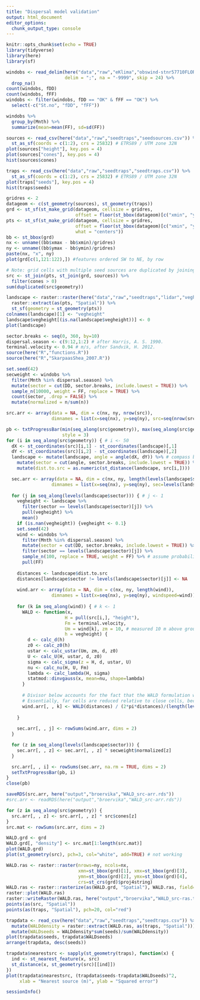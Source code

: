 ```yaml
---
title: "Dispersal model validation"
output: html_document 
editor_options: 
  chunk_output_type: console
---
```


```r
knitr::opts_chunk$set(echo = TRUE)
library(tidyverse)
library(here)
library(sf)
```

```r
windobs <- read_delim(here("data","raw","eKlima","obswind-stnr57710FLORO-20190604.txt"), 
                      delim = ";", na = "-9999", skip = 24) %>% 
  drop_na()
count(windobs, fDD)
count(windobs, fFF)
windobs <- filter(windobs, fDD == "OK" & fFF == "OK") %>% 
  select(-c("St.no", "fDD", "fFF"))

windobs %>% 
  group_by(Mnth) %>% 
  summarize(mean=mean(FF), sd=sd(FF))
```

```r
sources <- read_csv(here("data","raw","seedtraps","seedsources.csv")) %>% 
  st_as_sf(coords = c(1:2), crs = 25832) # ETRS89 / UTM zone 32N
plot(sources["height"], key.pos = 4)
plot(sources["cones"], key.pos = 4)
hist(sources$cones)

traps <- read_csv(here("data","raw","seedtraps","seedtraps.csv")) %>% 
  st_as_sf(coords = c(1:2), crs = 25832) # ETRS89 / UTM zone 32N
plot(traps["seeds"], key.pos = 4)
hist(traps$seeds)
```

```r
gridres <- 2
datageom <- c(st_geometry(sources), st_geometry(traps))
grd <- st_sf(st_make_grid(datageom, cellsize = gridres, 
                          offset = floor(st_bbox(datageom)[c("xmin", "ymin")])))
pts <- st_sf(st_make_grid(datageom, cellsize = gridres,
                          offset = floor(st_bbox(datageom)[c("xmin", "ymin")]),
                          what = "centers"))
bb <- st_bbox(grd)
nx <- unname((bb$xmax - bb$xmin)/gridres)
ny <- unname((bb$ymax - bb$ymin)/gridres)
paste(nx, "x", ny)
plot(grd[c(1,121:122),]) #features ordered SW to NE, by row
```

```r
# Note: grid cells with multiple seed sources are duplicated by joining sources to grid, and we assume dispersal from cell center by joining grd to pts.
src <- st_join(pts, st_join(grd, sources)) %>% 
  filter(cones > 0)
sum(duplicated(src$geometry))

landscape <- raster::raster(here("data","raw","seedtraps","lidar","vegheight.tif")) %>% 
  raster::extract(as(pts, "Spatial")) %>% 
  st_sf(geometry = st_geometry(pts)) 
colnames(landscape)[1] <- "vegheight"
landscape$vegheight[(is.na(landscape$vegheight))] <- 0 
plot(landscape)
```

```r
sector.breaks <- seq(0, 360, by=10)
dispersal.season <- c(9:12,1:2) # after Harris, A. S. 1990.
terminal.velocity <- 0.94 # m/s, after Sandvik, H. 2012.
source(here("R","functions.R"))
source(here("R","SkarpaasShea_2007.R"))

set.seed(42)
secweight <- windobs %>% 
  filter(Mnth %in% dispersal.season) %>%
  mutate(sector = cut(DD, sector.breaks, include.lowest = TRUE)) %>%
  sample_n(10000, weight = FF, replace = TRUE) %>% 
  count(sector, .drop = FALSE) %>% 
  mutate(normalized = n/sum(n))

src.arr <- array(data = NA, dim = c(nx, ny, nrow(src)), 
                 dimnames = list(x=seq(nx), y=seq(ny), src=seq(nrow(src))))

pb <- txtProgressBar(min(seq_along(src$geometry)), max(seq_along(src$geometry)), 
                     style = 3)
for (i in seq_along(src$geometry)) { # i <- 50
  dX <- st_coordinates(src)[i,1] - st_coordinates(landscape)[,1]
  dY <- st_coordinates(src)[i,2] - st_coordinates(landscape)[,2]
  landscape <- mutate(landscape, angle = angle(dX, dY)) %>% # compass bearing FROM landscape TO source (matches wind direction DD)
    mutate(sector = cut(angle, sector.breaks, include.lowest = TRUE)) %>% 
    mutate(dist.to.src = as.numeric(st_distance(landscape, src[i,])))

  sec.arr <- array(data = NA, dim = c(nx, ny, length(levels(landscape$sector))), 
                 dimnames = list(x=seq(nx), y=seq(ny), sec=levels(landscape$sector)))
  
  for (j in seq_along(levels(landscape$sector))) { # j <- 1
    vegheight <- landscape %>% 
      filter(sector == levels(landscape$sector)[j]) %>% 
      pull(vegheight) %>% 
      mean()
    if (is.nan(vegheight)) {vegheight <- 0.1}
    set.seed(42)
    wind <- windobs %>% 
      filter(Mnth %in% dispersal.season) %>%
      mutate(sector = cut(DD, sector.breaks, include.lowest = TRUE)) %>%
      filter(sector == levels(landscape$sector)[j]) %>%
      sample_n(100, replace = TRUE, weight = FF) %>% # assume probability of abscission is directly related to wind speed
      pull(FF)
    
    distances <- landscape$dist.to.src
    distances[landscape$sector != levels(landscape$sector)[j]] <- NA
    
    wind.arr <- array(data = NA, dim = c(nx, ny, length(wind)), 
                 dimnames = list(x=seq(nx), y=seq(ny), windspeed=wind))
    
    for (k in seq_along(wind)) { # k <- 1
      WALD <- function(x, 
                      H = pull(src[i,], "height"), 
                      Fm = terminal.velocity,
                      Um = wind[k], zm = 10, # measured 10 m above ground at station 
                      h = vegheight) {
        d <- calc_d(h)
        z0 <- calc_z0(h)
        ustar <- calc_ustar(Um, zm, d, z0)
        U <- calc_U(H, ustar, d, z0)
        sigma <- calc_sigma(z = H, d, ustar, U)
        nu <- calc_nu(H, U, Fm)
        lambda <- calc_lambda(H, sigma)
        statmod::dinvgauss(x, mean=nu, shape=lambda)
      }
      
      # Divisor below accounts for the fact that the WALD formulation was "dispersal DISTANCE kernel" (see eq. 15.3 in Nathan 2012). 
      # Essentially, far cells are reduced relative to close cells, because the distance kernel is spread over a wider sector at distance.
      wind.arr[, , k] <- WALD(distances) / (2*pi*distances)/(length(levels(landscape$sector)))
      
    }
    
    sec.arr[, , j] <- rowSums(wind.arr, dims = 2)
  }

  for (z in seq_along(levels(landscape$sector))) {
    sec.arr[, , z] <- sec.arr[, , z] * secweight$normalized[z]
  }

  src.arr[, , i] <- rowSums(sec.arr, na.rm = TRUE, dims = 2)
  setTxtProgressBar(pb, i)
}      
close(pb)

saveRDS(src.arr, here("output","broervika","WALD_src-arr.rds"))      
#src.arr <- readRDS(here("output","broervika","WALD_src-arr.rds"))

for (z in seq_along(src$geometry)) {
  src.arr[, , z] <- src.arr[, , z] * src$cones[z]
}
src.mat <- rowSums(src.arr, dims = 2)

WALD.grd <- grd
WALD.grd[, "density"] <- src.mat[1:length(src.mat)]
plot(WALD.grd)
plot(st_geometry(src), pch=3, col="white", add=TRUE) # not working

WALD.ras <- raster::raster(nrows=ny, ncols=nx, 
                           xmn=st_bbox(grd)[1], xmx=st_bbox(grd)[3], 
                           ymn=st_bbox(grd)[2], ymx=st_bbox(grd)[4],
                           crs=st_crs(grd)$proj4string)
WALD.ras <- raster::rasterize(as(WALD.grd, "Spatial"), WALD.ras, field="density")
raster::plot(WALD.ras)
raster::writeRaster(WALD.ras, here("output","broervika","WALD_src-ras.tif"))
points(as(src, "Spatial"))
points(as(traps, "Spatial"), pch=20, col="red")
```

```r
trapdata <- read_csv(here("data","raw","seedtraps","seedtraps.csv")) %>% 
  mutate(WALDdensity = raster::extract(WALD.ras, as(traps, "Spatial"))) %>% 
  mutate(WALDseeds = WALDdensity*sum(seeds)/sum(WALDdensity))
plot(trapdata$seeds, trapdata$WALDseeds) 
arrange(trapdata, desc(seeds))

trapdata$nearestsrc <- sapply(st_geometry(traps), function(x) {
  ind <- st_nearest_feature(x, src)
  st_distance(x, st_geometry(src)[[ind]])
})
plot(trapdata$nearestsrc, (trapdata$seeds-trapdata$WALDseeds)^2, 
     xlab = "Nearest source (m)", ylab = "Squared error")
```

```r
sessionInfo()
```